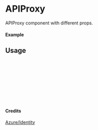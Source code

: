 
<Meta of={APIProxy} title="Azure/Identity/APIProxy" />

# APIProxy

APIProxy component with different props.

#### Example

<Canvas of={APIProxy.Primary} />

## Usage

```ts
import { APIProxy } from "yadl-ui";

const Example = () => {
  return (
      <APIProxy />
  );
};

export default Example;
```

#### Credits
[Azure/Identity](https://learn.microsoft.com/en-us/azure/architecture/icons/)

